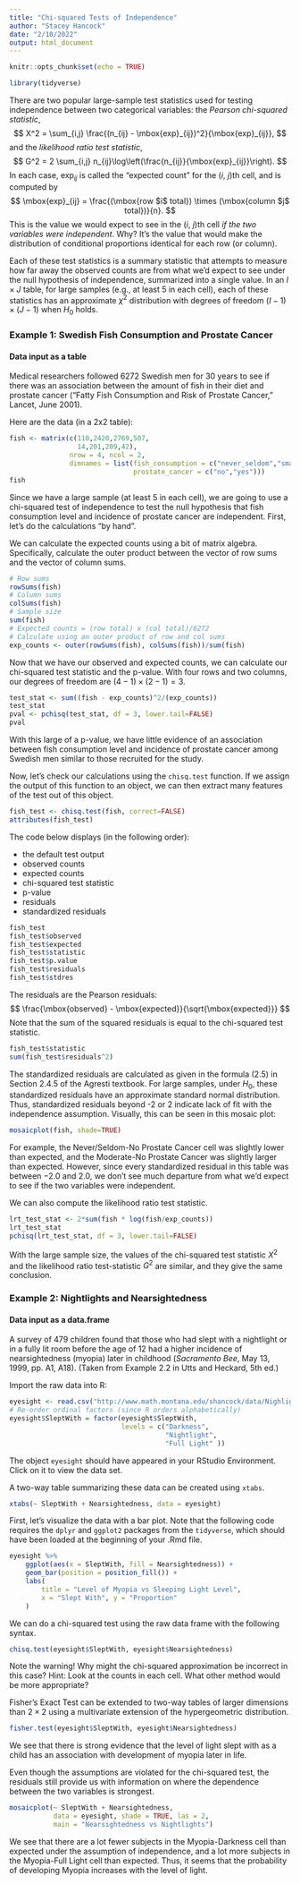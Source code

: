 ```yaml
---
title: "Chi-squared Tests of Independence"
author: "Stacey Hancock"
date: "2/10/2022"
output: html_document
---
```


```r
knitr::opts_chunk$set(echo = TRUE)
```

```r
library(tidyverse)
```

There are two popular large-sample test statistics
used for testing independence between two
categorical variables: the _Pearson chi-squared statistic_,
$$
X^2 = \sum_{i,j} \frac{(n_{ij} - \mbox{exp}_{ij})^2}{\mbox{exp}_{ij}},
$$
and the _likelihood ratio test statistic_,
$$
G^2 = 2 \sum_{i,j} n_{ij}\log\left(\frac{n_{ij}}{\mbox{exp}_{ij}}\right).
$$
In each case, $\mbox{exp}_{ij}$ is called the "expected count" for the ($i$, $j$)th cell, and is computed by
$$
\mbox{exp}_{ij} = \frac{(\mbox{row $i$ total}) \times (\mbox{column $j$ total})}{n}.
$$
This is the value we would expect to
see in the ($i$, $j$)th cell _if the
two variables were independent_. Why? It's
the value that would make the distribution of
conditional proportions identical for each row (or column).

Each of these test statistics is a summary statistic
that attempts to measure how far away the observed counts
are from what we'd expect to see under the null hypothesis
of independence, summarized into a single value.
In an $I\times J$ table, for large samples (e.g., at least 5 in each cell), each of these statistics has an
approximate $\chi^2$ distribution with degrees of freedom
$(I - 1)\times(J-1)$ when $H_0$ holds.

### Example 1: Swedish Fish Consumption and Prostate Cancer
#### Data input as a table

Medical researchers followed 6272 Swedish men for 30 
years to see if there was an association between the 
amount of fish in their diet and prostate cancer 
(“Fatty Fish Consumption and Risk of Prostate Cancer,” Lancet, June 2001). 

Here are the data (in a 2x2 table):
```r
fish <- matrix(c(110,2420,2769,507,
                 14,201,209,42),
               nrow = 4, ncol = 2,
               dimnames = list(fish_consumption = c("never_seldom","small","moderate","large"),
                               prostate_cancer = c("no","yes")))
fish
```

Since we have a large sample (at least 5 in each cell),
we are going to use a chi-squared test of independence to
test the null hypothesis that fish consumption level and
incidence of prostate cancer are independent. First,
let's do the calculations "by hand".

We can calculate the expected counts using a bit
of matrix algebra. Specifically, calculate the outer product
between the vector of row sums and the vector of column sums.
```r
# Row sums
rowSums(fish)
# Column sums
colSums(fish)
# Sample size
sum(fish)
# Expected counts = (row total) x (col total)/6272
# Calculate using an outer product of row and col sums
exp_counts <- outer(rowSums(fish), colSums(fish))/sum(fish)
```

Now that we have our observed and expected counts,
we can calculate our chi-squared test statistic
and the p-value. With four rows and two columns, our
degrees of freedom are $(4 - 1)\times (2 - 1) = 3$.
```r
test_stat <- sum((fish - exp_counts)^2/(exp_counts))
test_stat
pval <- pchisq(test_stat, df = 3, lower.tail=FALSE)
pval
```
With this large of a p-value, we have little evidence
of an association between fish consumption level and
incidence of prostate cancer among Swedish men
similar to those recruited for the study.

Now, let's check our calculations using the
`chisq.test` function. If we assign the output
of this function to an object, we can then
extract many features of the test out of this object.
```r
fish_test <- chisq.test(fish, correct=FALSE)
attributes(fish_test)
```

The code below displays (in the following order):

- the default test output
- observed counts
- expected counts
- chi-squared test statistic
- p-value
- residuals
- standardized residuals

```r
fish_test
fish_test$observed
fish_test$expected
fish_test$statistic
fish_test$p.value
fish_test$residuals
fish_test$stdres
```

The residuals are the Pearson residuals:
$$
\frac{\mbox{observed} - \mbox{expected}}{\sqrt{\mbox{expected}}}
$$
Note that the sum of the squared residuals is equal to the
chi-squared test statistic.
```r
fish_test$statistic
sum(fish_test$residuals^2)
```
The standardized residuals are calculated as given
in the formula (2.5) in Section 2.4.5 of the Agresti textbook.
For large samples, under $H_0$, these standardized residuals
have an approximate standard normal distribution.
Thus, standardized residuals beyond -2 or 2 indicate
lack of fit with the independence assumption. Visually,
this can be seen in this mosaic plot:
```r
mosaicplot(fish, shade=TRUE)
```
For example, the Never/Seldom-No Prostate Cancer cell was slightly
lower than expected, and the Moderate-No Prostate Cancer
was slightly larger than expected. However,
since every standardized residual in this
table was between $-2.0$ and $2.0$, we
don't see much departure from what we'd
expect to see if the two variables were independent.

We can also compute the likelihood ratio test statistic.
```r
lrt_test_stat <- 2*sum(fish * log(fish/exp_counts))
lrt_test_stat
pchisq(lrt_test_stat, df = 3, lower.tail=FALSE)
```
With the large sample size, the values of the chi-squared
test statistic $X^2$ and the likelihood ratio test-statistic
$G^2$ are similar, and they give the same conclusion.

### Example 2: Nightlights and Nearsightedness
#### Data input as a data.frame

A survey of 479 children found that those who had
slept with a nightlight or in a fully lit room
before the age of 12 had a higher incidence
of nearsightedness (myopia) later in childhood
(_Sacramento Bee_, May 13, 1999, pp. A1, A18).
(Taken from Example 2.2 in Utts and Heckard, 5th ed.)

Import the raw data into R:
```r
eyesight <- read.csv("http://www.math.montana.edu/shancock/data/Nighlights_Nearsightedness.csv")
# Re-order ordinal factors (since R orders alphabetically)
eyesight$SleptWith = factor(eyesight$SleptWith,
                            levels = c("Darkness",
                                       "Nightlight",
                                       "Full Light" ))
```
The object `eyesight` should have appeared in your RStudio Environment. Click on it to view the data set.

A two-way table summarizing these data can be
created using `xtabs`.
```r
xtabs(~ SleptWith + Nearsightedness, data = eyesight)
```

First, let's visualize the data with a bar plot.
Note that the following code requires the `dplyr` and
`ggplot2` packages from the `tidyverse`, which should
have been loaded at the beginning of your .Rmd file.
```r
eyesight %>%
    ggplot(aes(x = SleptWith, fill = Nearsightedness)) +
    geom_bar(position = position_fill()) +
    labs(
        title = "Level of Myopia vs Sleeping Light Level",
        x = "Slept With", y = "Proportion"
    )
```

We can do a chi-squared test using the raw data frame with
the following syntax.
```r
chisq.test(eyesight$SleptWith, eyesight$Nearsightedness)
```

Note the warning! Why might the chi-squared approximation
be incorrect in this case? Hint: Look at the counts
in each cell. What other method would be more appropriate?

Fisher's Exact Test can be extended to two-way tables
of larger dimensions than $2\times 2$ using a
multivariate extension of the hypergeometric distribution.
```r
fisher.test(eyesight$SleptWith, eyesight$Nearsightedness)
```

We see that there is strong evidence that the level
of light slept with as a child has an association
with development of myopia later in life.

Even though the assumptions are violated for the
chi-squared test, the residuals still provide us
with information on where the dependence
between the two variables is strongest.
```r
mosaicplot(~ SleptWith + Nearsightedness,
           data = eyesight, shade = TRUE, las = 2,
           main = "Nearsightedness vs Nightlights")
```

We see that there are a lot fewer subjects
in the Myopia-Darkness cell than expected
under the assumption of independence, and
a lot more subjects in the Myopia-Full Light
cell than expected. Thus, it seems that
the probability of developing Myopia increases
with the level of light.